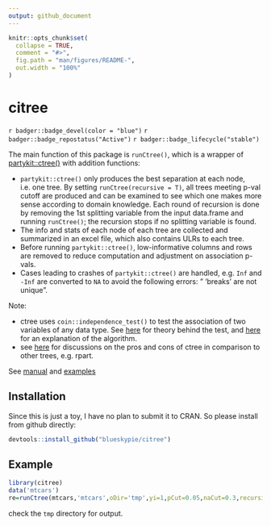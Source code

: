 ```yaml
---
output: github_document
---
```


<!-- README.md is generated from README.Rmd. Please edit that file -->

```r
knitr::opts_chunk$set(
  collapse = TRUE,
  comment = "#>",
  fig.path = "man/figures/README-",
  out.width = "100%"
)
```

# citree

`r badger::badge_devel(color = "blue")`
`r badger::badge_repostatus("Active")`
`r badger::badge_lifecycle("stable")`

The main function of this package is `runCtree()`, which is a wrapper of
[partykit::ctree()](https://rdrr.io/cran/partykit/man/ctree.html) with
addition functions:

-   `partykit::ctree()` only produces the best separation at each node,
    i.e. one tree. By setting `runCtree(recursive = T)`, all trees meeting p-val
    cutoff are produced and can be examined to see which one makes more 
    sense according to domain knowledge. Each round of recursion is done by removing 
    the 1st splitting variable from the input data.frame and running
    `runCtree()`; the recursion stops if no splitting variable is found.
-   The info and stats of each node of each tree are collected and
    summarized in an excel file, which also contains ULRs to each tree.
-   Before running `partykit::ctree()`, low-informative columns and rows
    are removed to reduce computation and adjustment on association
    p-vals.
-   Cases leading to crashes of `partykit::ctree()` are handled, e.g. `Inf` 
    and `-Inf` are converted to `NA` to avoid the following errors:
    " 'breaks' are not unique".

Note:

-   ctree uses `coin::independence_test()` to test the association of
    two variables of any data type. See
    [here](https://cran.r-project.org/web/packages/coin/vignettes/LegoCondInf.pdf)
    for theory behind the test, and
    [here](https://stats.stackexchange.com/questions/404589/ctree-in-r-how-optimal-is-the-optimal-split-point)
    for an explanation of the algorithm.
-   see
    [here](https://stats.stackexchange.com/questions/12140/conditional-inference-trees-vs-traditional-decision-trees)
    for discussions on the pros and cons of ctree in comparison to other
    trees, e.g. rpart.

See [manual](https://blueskypie.github.io/citree/reference/index.html) and  [examples](https://blueskypie.github.io/citree/articles/citree-vignette.html)

## Installation

Since this is just a toy, I have no plan to submit it to CRAN. So please install 
from github directly:

``` r
devtools::install_github("blueskypie/citree")
```

## Example

```r
library(citree)
data('mtcars')
re=runCtree(mtcars,'mtcars',oDir='tmp',yi=1,pCut=0.05,naCut=0.3,recursive=T)
```
check the `tmp` directory for output.
